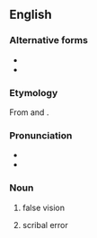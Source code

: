 ==English==

===Alternative forms===
* {{l|en|parablepsis}}
* {{l|en|parablepsia}}

===Etymology===
From {{uder|en|grc|παρά||beside}} and {{m|grc|βλέπω||to look at}}.

===Pronunciation===
* {{IPA|en|/ˈpæɹəˌblɛpsɪ/}}
* {{hyphenation|en|para|blep|sy}}

===Noun===
{{en-noun|-}}

# false vision
# {{lb|en|obsolete}} scribal error